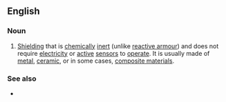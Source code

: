 ==English==

===Noun===
{{en-noun|head=[[passive]] [[armour]]}}

# {{label|en|British|Canada}} [[shielding|Shielding]] that is [[chemically]] [[inert]] (unlike [[reactive armour]]) and does not require [[electricity]] or [[active]] [[sensors]] to [[operate]]. It is usually made of [[metal]], [[ceramic]], or in some cases, [[composite material]]s.

===See also===
* {{l|en|reactive armour}}